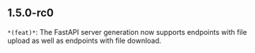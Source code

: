 ## 1.5.0-rc0
`*(feat)*`: The FastAPI server generation now supports endpoints with file upload as well as endpoints with file download.

